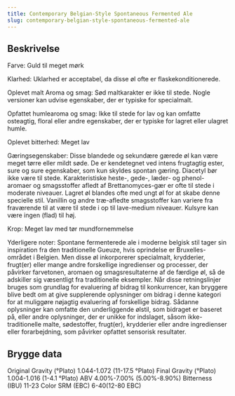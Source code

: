 ```yaml
---
title: Contemporary Belgian-Style Spontaneous Fermented Ale
slug: contemporary-belgian-style-spontaneous-fermented-ale
---
```


## Beskrivelse
Farve: Guld til meget mørk

Klarhed: Uklarhed er acceptabel, da disse øl ofte er flaskekonditionerede.

Oplevet malt Aroma og smag: Sød maltkarakter er ikke til stede. Nogle versioner kan udvise egenskaber, der er typiske for specialmalt.

Opfattet humlearoma og smag: Ikke til stede for lav og kan omfatte osteagtig, floral eller andre egenskaber, der er typiske for lagret eller ulagret humle.

Oplevet bitterhed: Meget lav

 Gæringsegenskaber: Disse blandede og sekundære gærede øl kan være meget tørre eller mildt søde. De er kendetegnet ved intens frugtagtig ester, sure og sure egenskaber, som kun skyldes spontan gæring. Diacetyl bør ikke være til stede. Karakteristiske heste-, gede-, læder- og phenol-aromaer og smagsstoffer afledt af Brettanomyces-gær er ofte til stede i moderate niveauer. Lagret øl blandes ofte med ungt øl for at skabe denne specielle stil. Vanillin og andre træ-afledte smagsstoffer kan variere fra fraværende til at være til stede i op til lave-medium niveauer. Kulsyre kan være ingen (flad) til høj.

Krop: Meget lav med tør mundfornemmelse

Yderligere noter: Spontane fermenterede ale i moderne belgisk stil tager sin inspiration fra den traditionelle Gueuze, hvis oprindelse er Bruxelles-området i Belgien. Men disse øl inkorporerer specialmalt, krydderier, frugt(er) eller mange andre forskellige ingredienser og processer, der påvirker farvetonen, aromaen og smagsresultaterne af de færdige øl, så de adskiller sig væsentligt fra traditionelle eksempler.						Når disse retningslinjer bruges som grundlag for evaluering af bidrag til konkurrencer, kan bryggere blive bedt om at give supplerende oplysninger om bidrag i denne kategori for at muliggøre nøjagtig evaluering af forskellige bidrag. Sådanne oplysninger kan omfatte den underliggende ølstil, som bidraget er baseret på, eller andre oplysninger, der er unikke for indslaget, såsom ikke-traditionelle malte, sødestoffer, frugt(er), krydderier eller andre ingredienser eller forarbejdning, som påvirker opfattet sensorisk resultater.



## Brygge data
Original Gravity (°Plato) 1.044-1.072 (11-17.5 °Plato)
Final Gravity  (°Plato) 1.004-1.016 (1-4.1 °Plato)
ABV 4.00%-7.00% (5.00%-8.90%)
Bitterness (IBU) 11-23
Color SRM (EBC) 6-40(12-80 EBC)					

